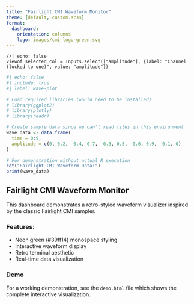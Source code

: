 ```yaml
---
title: "Fairlight CMI Waveform Monitor"
theme: [default, custom.scss]
format:
  dashboard:
    orientation: columns
    logo: images/cmi-logo-green.svg
---
```


```ojs
//| echo: false
viewof selected_col = Inputs.select(["amplitude"], {label: "Channel (locked to one)", value: "amplitude"})
```

```r
#| echo: false
#| include: true
#| label: wave-plot

# Load required libraries (would need to be installed)
# library(ggplot2)
# library(plotly)
# library(readr)

# Create sample data since we can't read files in this environment
wave_data <- data.frame(
  time = 0:9,
  amplitude = c(0, 0.2, -0.4, 0.7, -0.3, 0.5, -0.6, 0.9, -0.1, 0)
)

# For demonstration without actual R execution
cat("Fairlight CMI Waveform Data:")
print(wave_data)
```

## Fairlight CMI Waveform Monitor

This dashboard demonstrates a retro-styled waveform visualizer inspired by the classic Fairlight CMI sampler.

### Features:
- Neon green (#39ff14) monospace styling
- Interactive waveform display
- Retro terminal aesthetic
- Real-time data visualization

### Demo
For a working demonstration, see the `demo.html` file which shows the complete interactive visualization.
